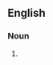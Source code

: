 {{also|bone-meal|bone meal}}

==English==

===Noun===
{{en-noun|~}}

# {{alternative spelling of|bone meal|lang=en}}